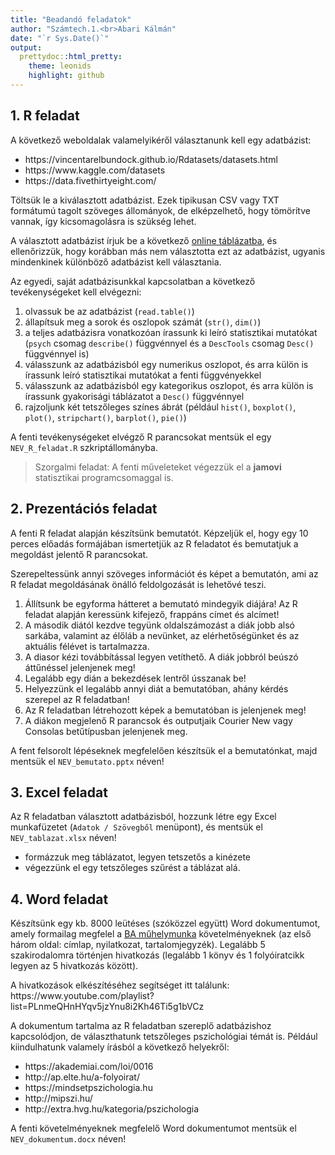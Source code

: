```yaml
---
title: "Beadandó feladatok"
author: "Számtech.1.<br>Abari Kálmán"
date: "`r Sys.Date()`"
output:
  prettydoc::html_pretty:
    theme: leonids
    highlight: github
---
```



## 1. R feladat


A következő weboldalak valamelyikéről választanunk kell egy adatbázist:

* https://vincentarelbundock.github.io/Rdatasets/datasets.html
* https://www.kaggle.com/datasets
* https://data.fivethirtyeight.com/

Töltsük le a kiválasztott adatbázist. Ezek tipikusan CSV vagy TXT formátumú tagolt szöveges állományok, de elképzelhető, hogy tömörítve vannak, így kicsomagolásra is szükség lehet.


A választott adatbázist írjuk be a következő [online táblázatba](https://docs.google.com/spreadsheets/d/13wC1nHYY0iPwPdMtUJrgP8LqbiJZyTxCmMT3yD4O9ng/edit?usp=sharing), és ellenőrizzük, hogy korábban más nem választotta ezt az adatbázist, ugyanis mindenkinek különböző adatbázist kell választania.

Az egyedi, saját adatbázisunkkal kapcsolatban a következő tevékenységeket kell elvégezni:

1. olvassuk be az adatbázist (`read.table()`)
1. állapítsuk meg a sorok és oszlopok számát (`str()`, `dim()`)
1. a teljes adatbázisra vonatkozóan írassunk ki leíró statisztikai mutatókat (`psych` csomag `describe()` függvénnyel és a `DescTools` csomag `Desc()` függvénnyel is)
1. válasszunk az adatbázisból egy numerikus oszlopot, és arra külön is írassunk leíró statisztikai mutatókat a fenti függvényekkel
1. válasszunk az adatbázisból egy kategorikus oszlopot, és arra külön is írassunk gyakorisági táblázatot a `Desc()` függvénnyel
1. rajzoljunk két tetszőleges színes ábrát (például `hist()`, `boxplot()`, `plot()`, `stripchart()`, `barplot()`, `pie()`)

A fenti tevékenységeket elvégző R parancsokat mentsük el egy `NEV_R_feladat.R` szkriptállományba.

> Szorgalmi feladat: A fenti műveleteket végezzük el a **jamovi** statisztikai programcsomaggal is.

##  2. Prezentációs feladat

A fenti R feladat alapján készítsünk bemutatót. Képzeljük el, hogy egy 10 perces előadás formájában ismertetjük az R feladatot és bemutatjuk a megoldást jelentő R parancsokat.

Szerepeltessünk annyi szöveges információt és képet a bemutatón, ami az R feladat megoldásának önálló feldolgozását is lehetővé teszi.

1. Állítsunk be egyforma hátteret a bemutató mindegyik diájára! Az R feladat alapján keressünk kifejező, frappáns címet és alcímet!
1. A második diától kezdve tegyünk oldalszámozást a diák jobb alsó sarkába, valamint az
élőláb a nevünket, az elérhetőségünket és az aktuális félévet is tartalmazza.
1. A diasor kézi továbbítással legyen vetíthető. A diák jobbról beúszó áttűnéssel
jelenjenek meg!
1. Legalább egy dián a bekezdések lentről ússzanak be!
1. Helyezzünk el legalább annyi diát a bemutatóban, ahány kérdés szerepel az R
feladatban!
1. Az R feladatban létrehozott képek a bemutatóban is jelenjenek meg!
1. A diákon megjelenő R parancsok és outputjaik Courier New vagy Consolas betűtípusban jelenjenek
meg. 

A fent felsorolt lépéseknek megfelelően készítsük el a bemutatónkat, majd mentsük el `NEV_bemutato.pptx` néven!


## 3. Excel feladat

Az R feladatban választott adatbázisból, hozzunk létre egy Excel munkafüzetet (`Adatok / Szövegből` menüpont), és mentsük el `NEV_tablazat.xlsx` néven!

* formázzuk meg táblázatot, legyen tetszetős a kinézete
* végezzünk el egy tetszőleges szűrést a táblázat alá.


## 4. Word feladat


Készítsünk egy kb. 8000 leütéses (szóközzel együtt) Word dokumentumot, amely formailag megfelel a [BA műhelymunka](http://psycho.unideb.hu/elemek/muhelymunka_szakdolgozat/BA_muhelymunka_kovetelmenyek.pdf) követelményeknek (az első három oldal: címlap, nyilatkozat, tartalomjegyzék). Legalább 5 szakirodalomra történjen hivatkozás (legalább 1 könyv és 1 folyóiratcikk legyen az 5 hivatkozás között). 

A hivatkozások elkészítéséhez segítséget itt találunk: https://www.youtube.com/playlist?list=PLnmeQHnHYqv5jzYnu8i2Kh46Ti5g1bVCz


A dokumentum tartalma az R feladatban szereplő adatbázishoz kapcsolódjon, de választhatunk tetszőleges pszichológiai témát is. Például kiindulhatunk valamely írásból a következő helyekről:

* https://akademiai.com/loi/0016
* http://ap.elte.hu/a-folyoirat/
* https://mindsetpszichologia.hu
* http://mipszi.hu/
* http://extra.hvg.hu/kategoria/pszichologia



A fenti követelményeknek megfelelő Word dokumentumot mentsük el `NEV_dokumentum.docx` néven!

